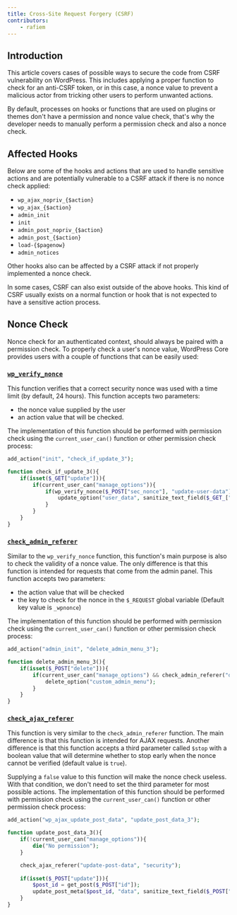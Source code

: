 ```yaml
---
title: Cross-Site Request Forgery (CSRF)
contributors:
    - rafiem
---
```



## Introduction

This article covers cases of possible ways to secure the code from CSRF vulnerability on WordPress. This includes applying a proper function to check for an anti-CSRF token, or in this case, a nonce value to prevent a malicious actor from tricking other users to perform unwanted actions.

By default, processes on hooks or functions that are used on plugins or themes don't have a permission and nonce value check, that's why the developer needs to manually perform a permission check and also a nonce check.

<LinkCard
  title="Learn more about CSRF"
  href="/academy/wordpress/vulnerabilities/cross-site-request-forgery/"
/>

## Affected Hooks

Below are some of the hooks and actions that are used to handle sensitive actions and are potentially vulnerable to a CSRF attack if there is no nonce check applied:

- `wp_ajax_nopriv_{$action}`
- `wp_ajax_{$action}`
- `admin_init`
- `init`
- `admin_post_nopriv_{$action}`
- `admin_post_{$action}`
- `load-{$pagenow}`
- `admin_notices`

Other hooks also can be affected by a CSRF attack if not properly implemented a nonce check. 

In some cases, CSRF can also exist outside of the above hooks. This kind of CSRF usually exists on a normal function or hook that is not expected to have a sensitive action process.

## Nonce Check

Nonce check for an authenticated context, should always be paired with a permission check. To properly check a user's nonce value, WordPress Core provides users with a couple of functions that can be easily used:

### [`wp_verify_nonce`](https://developer.wordpress.org/reference/functions/wp_verify_nonce/)

This function verifies that a correct security nonce was used with a time limit (by default, 24 hours). This function accepts two parameters:
- the nonce value supplied by the user
- an action value that will be checked. 

The implementation of this function should be performed with permission check using the `current_user_can()` function or other permission check process:

```php
add_action("init", "check_if_update_3");

function check_if_update_3(){
    if(isset($_GET["update"])){
        if(current_user_can("manage_options")){
            if(wp_verify_nonce($_POST["sec_nonce"], "update-user-data")){
                update_option("user_data", sanitize_text_field($_GET_["data"]));
            }
        }
    }
}
```

### [`check_admin_referer`](https://developer.wordpress.org/reference/functions/check_admin_referer/)

Similar to the `wp_verify_nonce` function, this function's main purpose is also to check the validity of a nonce value. The only difference is that this function is intended for requests that come from the admin panel. This function accepts two parameters:
- the action value that will be checked 
- the key to check for the nonce in the `$_REQUEST` global variable (Default key value is `_wpnonce`)

The implementation of this function should be performed with permission check using the `current_user_can()` function or other permission check process:

```php
add_action("admin_init", "delete_admin_menu_3");

function delete_admin_menu_3(){
    if(isset($_POST["delete"])){
        if(current_user_can("manage_options") && check_admin_referer("delete-admin-menu")){
            delete_option("custom_admin_menu");
        }
    }
}
```

### [`check_ajax_referer`](https://developer.wordpress.org/reference/functions/check_ajax_referer/)

This function is very similar to the `check_admin_referer` function. The main difference is that this function is intended for AJAX requests. Another difference is that this function accepts a third parameter called `$stop` with a boolean value that will determine whether to stop early when the nonce cannot be verified (default value is `true`).

Supplying a `false` value to this function will make the nonce check useless. With that condition, we don't need to set the third parameter for most possible actions. The implementation of this function should be performed with permission check using the `current_user_can()` function or other permission check process:

```php
add_action("wp_ajax_update_post_data", "update_post_data_3");

function update_post_data_3(){
    if(!current_user_can("manage_options")){
        die("No permission");
    }

    check_ajax_referer("update-post-data", "security");
    
    if(isset($_POST["update"])){
        $post_id = get_post($_POST["id"]);
        update_post_meta($post_id, "data", sanitize_text_field($_POST["data"]));
    }
}
```